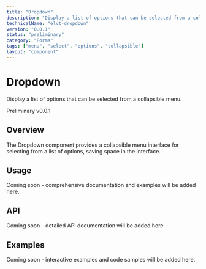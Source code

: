 ```yaml
---
title: "Dropdown"
description: "Display a list of options that can be selected from a collapsible menu."
technicalName: "elvt-dropdown"
version: "0.0.1"
status: "preliminary"
category: "Forms"
tags: ["menu", "select", "options", "collapsible"]
layout: "component"
---
```


# Dropdown

Display a list of options that can be selected from a collapsible menu.

<elvt-badge tone="primary" size="small">Preliminary</elvt-badge> <elvt-badge tone="neutral" size="small">v0.0.1</elvt-badge>

## Overview

The Dropdown component provides a collapsible menu interface for selecting from a list of options, saving space in the interface.

## Usage

Coming soon - comprehensive documentation and examples will be added here.

## API

Coming soon - detailed API documentation will be added here.

## Examples

Coming soon - interactive examples and code samples will be added here.